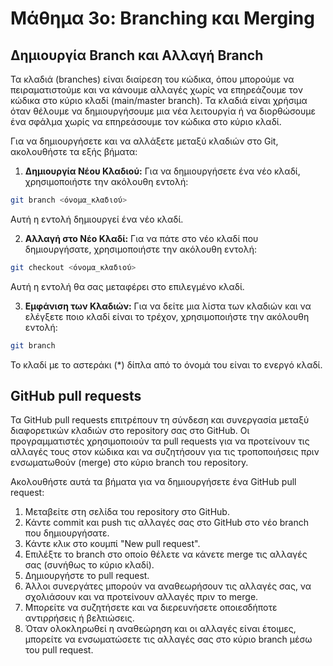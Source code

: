 # Μάθημα 3ο: Branching και Merging

## Δημιουργία Branch και Αλλαγή Branch

Τα κλαδιά (branches) είναι διαίρεση του κώδικα, όπου μπορούμε να πειραματιστούμε και να κάνουμε αλλαγές χωρίς να επηρεάζουμε τον κώδικα στο κύριο κλαδί (main/master branch).
Τα κλαδιά είναι χρήσιμα όταν θέλουμε να δημιουργήσουμε μια νέα λειτουργία ή να διορθώσουμε ένα σφάλμα χωρίς να επηρεάσουμε τον κώδικα στο κύριο κλαδί.

Για να δημιουργήσετε και να αλλάξετε μεταξύ κλαδιών στο Git, ακολουθήστε τα εξής βήματα:

1. **Δημιουργία Νέου Κλαδιού:**
Για να δημιουργήσετε ένα νέο κλαδί, χρησιμοποιήστε την ακόλουθη εντολή:

```bash
git branch <όνομα_κλαδιού>
   ```

Αυτή η εντολή δημιουργεί ένα νέο κλαδί.

2. **Αλλαγή στο Νέο Κλαδί:**
Για να πάτε στο νέο κλαδί που δημιουργήσατε, χρησιμοποιήστε την ακόλουθη εντολή:

```bash
git checkout <όνομα_κλαδιού>
   ```

Αυτή η εντολή θα σας μεταφέρει στο επιλεγμένο κλαδί.

3. **Εμφάνιση των Κλαδιών:**
Για να δείτε μια λίστα των κλαδιών και να ελέγξετε ποιο κλαδί είναι το τρέχον, χρησιμοποιήστε την ακόλουθη εντολή:

```bash
git branch
   ```

Το κλαδί με το αστεράκι (*) δίπλα από το όνομά του είναι το ενεργό κλαδί.

## GitHub pull requests

Τα GitHub pull requests επιτρέπουν τη σύνδεση και συνεργασία μεταξύ διαφορετικών κλαδιών στο repository σας στο GitHub.
Οι προγραμματιστές χρησιμοποιούν τα pull requests για να προτείνουν τις αλλαγές τους στον κώδικα και να συζητήσουν για τις τροποποιήσεις πριν ενσωματωθούν (merge) στο κύριο branch του repository.

Ακολουθήστε αυτά τα βήματα για να δημιουργήσετε ένα GitHub pull request:

1. Μεταβείτε στη σελίδα του repository στο GitHub.
2. Κάντε commit και push τις αλλαγές σας στο GitHub στο νέο branch που δημιουργήσατε.
3. Κάντε κλικ στο κουμπί "New pull request".
4. Επιλέξτε το branch στο οποίο θέλετε να κάνετε merge τις αλλαγές σας (συνήθως το κύριο κλαδί).
5. Δημιουργήστε το pull request.
6. Άλλοι συνεργάτες μπορούν να αναθεωρήσουν τις αλλαγές σας, να σχολιάσουν και να προτείνουν αλλαγές πριν το merge.
7. Μπορείτε να συζητήσετε και να διερευνήσετε οποιεσδήποτε αντιρρήσεις ή βελτιώσεις.
8. Όταν ολοκληρωθεί η αναθεώρηση και οι αλλαγές είναι έτοιμες, μπορείτε να ενσωματώσετε τις αλλαγές σας στο κύριο branch μέσω του pull request.
